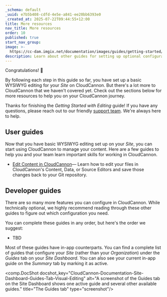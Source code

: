 ```yaml
---
_schema: default
_uuid: e7b5b408-cdfd-4e5e-a841-ee20bb6393e0
_created_at: 2025-07-22T09:44:55+12:00
title: More resources
nav_title: More resources
order: 10
published: true
start_nav_group:
image: >-
  https://cc-dam.imgix.net/documentation/images/guides/getting-started/guide-thumbnails/CloudCannon-Getting-Started-Thumbnail-Universal.png
description: Learn about other guides for setting up optional configuration in CloudCannon.
---
```

Congratulations! 🎉

By following each step in this guide so far, you have set up a basic WYSIWYG editing for your *Site* on CloudCannon. But there's a lot more to CloudCannon that we haven't covered yet. Check out the sections below for more resources to help you on your CloudCannon journey.

Thanks for finishing the *Getting Started with Editing* guide! If you have any questions, please reach out to our friendly [support team](/support/). We're always here to help.

## User guides

Now that you have basic WYSIWYG editing set up on your *Site*, you can start using CloudCannon to manage your content. Here are a few guides to help you and your team learn important skills for working in CloudCannon.

* [Edit Content in CloudCannon](/documentation/guides/edit-content-in-cloudcannon/)— Learn how to edit your files in CloudCannon's Content, Data, or Source Editors and save those changes back to your Git repository.

## Developer guides

There are so many more features you can configure in CloudCannon. While technically optional, we highly recommend reading through these other guides to figure out which configuration you need.

You can complete these guides in any order, but here's the order we suggest:

* TBD

Most of these guides have in-app counterparts. You can find a complete list of guides that configure your *Site* (rather than your *Organization*) under the *Guides* tab on your *Site Dashboard*. You can also see your current in-app guide on the *Summary* tab by marking it as active.

<comp.DocShot docshot_key="CloudCannon-Documentation-Site-Dashboard-Guides-Tab-Visual-Editing" alt="A screenshot of the Guides tab on the Site Dashboard shows one active guide and several other available guides." title="The Guides tab" type="screenshot"/>